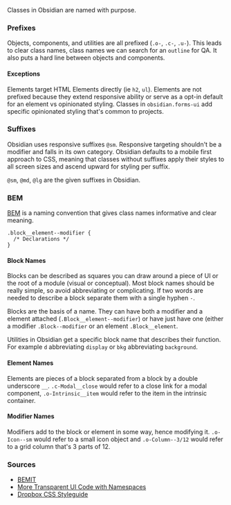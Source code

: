Classes in Obsidian are named with purpose.

### Prefixes

Objects, components, and utilities are all prefixed (`.o-`, `.c-`, `.u-`). This leads to clear class names, class names we can search for an `outline` for QA. It also puts a hard line between objects and components.

#### Exceptions

Elements target HTML Elements directly (ie `h2`, `ul`). Elements are not prefixed because they extend responsive ability or serve as a opt-in default for an element vs opinionated styling. Classes in `obsidian.forms-ui` add specific opinionated styling that's common to projects.

### Suffixes

Obsidian uses responsive suffixes `@sm`. Responsive targeting shouldn't be a modifier and falls in its own category. Obsidian defaults to a mobile first approach to CSS, meaning that classes without suffixes apply their styles to all screen sizes and ascend upward for styling per suffix.

`@sm`, `@md`, `@lg` are the given suffixes in Obsidian.

### BEM

[BEM](https://en.bem.info/) is a naming convention that gives class names informative and clear meaning.

```
.block__element--modifier {
  /* Declarations */
}
```

#### Block Names

Blocks can be described as squares you can draw around a piece of UI or the root of a module (visual or conceptual). Most block names should be really simple, so avoid abbreviating or complicating. If two words are needed to describe a block separate them with a single hyphen `-`.

Blocks are the basis of a name. They can have both a modifier and a element attached (`.Block__element--modifier`) or have just have one (either a modifier `.Block--modifier` or an element `.Block__element`.

Utilities in Obsidian get a specific block name that describes their function. For example `d` abbreviating `display` or `bkg` abbreviating `background`.

#### Element Names

Elements are pieces of a block separated from a block by a double underscore `__`. `.c-Modal__close` would refer to a close link for a modal component, `.o-Intrinsic__item` would refer to the item in the intrinsic container.

#### Modifier Names

Modifiers add to the block or element in some way, hence modifying it. `.o-Icon--sm` would refer to a small icon object and `.o-Column--3/12` would refer to a grid column that's 3 parts of 12.


### Sources

- [BEMIT](http://csswizardry.com/2015/08/bemit-taking-the-bem-naming-convention-a-step-further/)
- [More Transparent UI Code with Namespaces](http://csswizardry.com/2015/03/more-transparent-ui-code-with-namespaces/)
- [Dropbox CSS Styleguide](https://github.com/dropbox/css-style-guide)